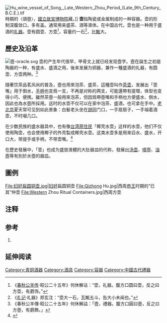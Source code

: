 [[File:Hu_wine_vessel_of_Song,_Late_Western_Zhou_Period_(Late_9th_Century_B.C.E.).tif|thumb]]時期的〈頌壺〉，[[國立故宮博物院|國立故宮博物院]]藏。]]
'''壶'''指陶瓷或金属制成的一种容器。壶的形制深腹敛口，多有盖。通常用来盛茶、酒等液体。在中国古代，壶也是一种用于盛酒的[[礼器|礼器]]。壶有圆壶、方壶<ref>《[[春秋公羊传|春秋公羊传]]·昭公二十五年》何休解诂：“壶，礼器。腹方口圆曰壶，反之曰方壶，有爵饰。”</ref>，容量约一石<ref>《[[礼记|礼记]]·礼器》郑玄注：“壶大一石，瓦甒五斗，缶大小未闻也。”</ref>，比[[甒|甒]]大。

==歷史及沿革==
[[File:壺-oracle.svg|thumb]]
壶的产生年代很早，甲骨文上就已经发现壺字。壺在誕生之初是陶器的一种，有盛水、盛酒之用，後来发展为铜器，兼作一種盛酒的礼器，有圆壶、方壶两种。<ref>《春秋公羊傳·昭公二十五年》何休解詁：「壺，禮器。腹方口圓曰壺，反之曰方壺，有爵飾。」</ref>

隨著饮茶品茗风尚的普及，壺也用來泡茶、盛茶，這種壶叫作[[茶壶|茶壶]]，发展出「壶嘴」用于倒水，[[手柄|手柄]]也变爲一支，不再是对称的两支，可能還帶有提環，体型也变得小巧、便携。雖然茶壺一般用來泡茶，但因爲帶壺嘴和手柄也方便盛水、倒水，因此也為水壺所採用。这时的水壶不仅可以在家中泡茶、盛酒，也可拿在手中。[[北京|老北京]]夏天常可见到如此景象：白髮老头坐在[[胡同|胡同]]门口，一手扇扇子，一手端着酒壶，不时啜几口。

在少数民族的盛水器具中，也有像[[台湾原住民|台湾原住民]]「椰壳水壶」这样的水壶，他们不仅使用陶壶，也会使用椰子的外壳製成椰壳水壶。这类水壶多是用来舀水、盛水，开口大，带提手或手柄，不带壶嘴。<ref>{{Cite web |url=http://210.240.134.48/citing_content.asp?id=3473&keyword=%B5%D9%A7%CE%AF%BE |title=存档副本 |access-date=2014-03-15 |archive-date=2013-11-05 |archive-url=https://web.archive.org/web/20131105063957/http://210.240.134.48/citing_content.asp?id=3473&keyword=%B5%D9%A7%CE%AF%BE }}</ref>

在歷史發展中，「壶」也成为盛放液體的大肚器皿的代称，發展出[[汤壶|汤壶]]、[[噴壺|噴壺]]、[[油壺|油壺]]等有別於水壺的器皿。
==圖例==
<gallery>
File:妇好扁圆铜壶.jpg|[[妇好墓|妇好]]扁圆铜壶
File:Qizhong Hu.jpg|西周[[周恭王|恭王]]时期的“已其”仲壶
File:Western Zhou Ritual Containers.jpg|西周方壶
</gallery>

==注释==
{{Reflist}}
==参考==
#{{Cite book zh|author=钱玄|authorlink= 钱玄|title= 《三礼通论》|year=1996 |publisher=南京师范大学出版社 |location= 南京|isbn= 7-81047-065-5}}

== 延伸阅读 ==
{{Wikisource further reading}}

{{礼器}}
{{金銀器工藝|nocat}}

[[Category:青铜酒器|Category:青铜酒器]]
[[Category:酒具|Category:酒具]]
[[Category:容器|Category:容器]]
[[Category:中國古代禮器|Category:中國古代禮器]]